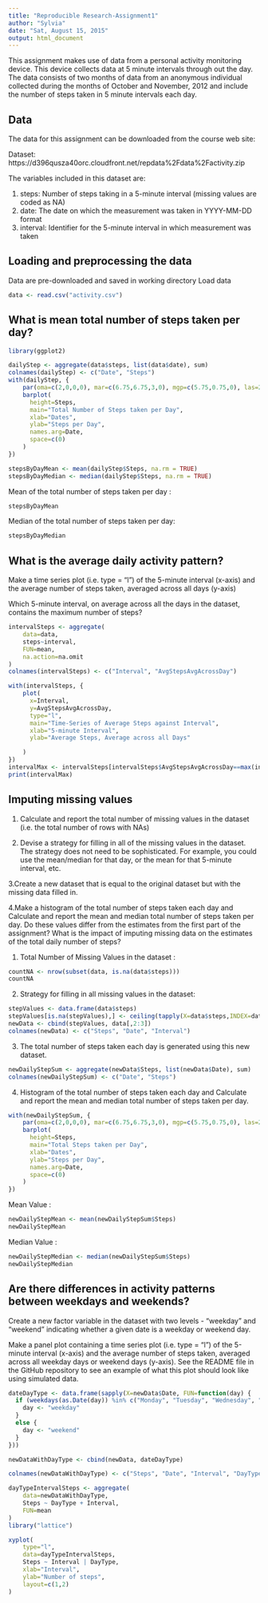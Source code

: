 ```yaml
---
title: "Reproducible Research-Assignment1"
author: "Sylvia"
date: "Sat, August 15, 2015"
output: html_document
---
```


This assignment makes use of data from a personal activity monitoring device. This device collects data at 5 minute intervals through out the day. The data consists of two months of data from an anonymous individual collected during the months of October and November, 2012 and include the number of steps taken in 5 minute intervals each day.

## Data

The data for this assignment can be downloaded from the course web site:

Dataset: https://d396qusza40orc.cloudfront.net/repdata%2Fdata%2Factivity.zip

The variables included in this dataset are:

1. steps: Number of steps taking in a 5-minute interval (missing values are coded as NA)
2. date: The date on which the measurement was taken in YYYY-MM-DD format
3. interval: Identifier for the 5-minute interval in which measurement was taken

## Loading and preprocessing the data
Data are pre-downloaded and saved in working directory
Load data 

```r
data <- read.csv("activity.csv")

```
## What is mean total number of steps taken per day?
```r
library(ggplot2)

dailyStep <- aggregate(data$steps, list(data$date), sum)
colnames(dailyStep) <- c("Date", "Steps")
with(dailyStep, {
    par(oma=c(2,0,0,0), mar=c(6.75,6.75,3,0), mgp=c(5.75,0.75,0), las=2)
    barplot(
      height=Steps,
      main="Total Number of Steps taken per Day",
      xlab="Dates",
      ylab="Steps per Day",
      names.arg=Date,
      space=c(0)
    )
})

stepsByDayMean <- mean(dailyStep$Steps, na.rm = TRUE)
stepsByDayMedian <- median(dailyStep$Steps, na.rm = TRUE)


```
Mean of the total number of steps taken per day : 
```r
stepsByDayMean
```
Median of the total number of steps taken per day:
```r
stepsByDayMedian
```

## What is the average daily activity pattern?
Make a time series plot (i.e. type = "l") of the 5-minute interval (x-axis) and the average number of steps taken, averaged across all days (y-axis)

Which 5-minute interval, on average across all the days in the dataset, contains the maximum number of steps?

```r
intervalSteps <- aggregate(
    data=data,
    steps~interval,
    FUN=mean,
    na.action=na.omit
)
colnames(intervalSteps) <- c("Interval", "AvgStepsAvgAcrossDay")

with(intervalSteps, {
    plot(
      x=Interval,
      y=AvgStepsAvgAcrossDay,
      type="l",
      main="Time-Series of Average Steps against Interval",
      xlab="5-minute Interval",
      ylab="Average Steps, Average across all Days"

    )
})
intervalMax <- intervalSteps[intervalSteps$AvgStepsAvgAcrossDay==max(intervalSteps$AvgStepsAvgAcrossDay),]
print(intervalMax)


```

## Imputing missing values
1. Calculate and report the total number of missing values in the dataset (i.e. the total number of rows with NAs)

2. Devise a strategy for filling in all of the missing values in the dataset. The strategy does not need to be sophisticated. For example, you could use the mean/median for that day, or the mean for that 5-minute interval, etc.

3.Create a new dataset that is equal to the original dataset but with the missing data filled in.

4.Make a histogram of the total number of steps taken each day and Calculate and report the mean and median total number of steps taken per day. Do these values differ from the estimates from the first part of the assignment? What is the impact of imputing missing data on the estimates of the total daily number of steps?

1. Total Number of Missing Values in the dataset :
```r
countNA <- nrow(subset(data, is.na(data$steps)))
countNA
```
2. Strategy for filling in all missing values in the dataset:
```r
stepValues <- data.frame(data$steps)
stepValues[is.na(stepValues),] <- ceiling(tapply(X=data$steps,INDEX=data$interval,FUN=mean,na.rm=TRUE))
newData <- cbind(stepValues, data[,2:3])
colnames(newData) <- c("Steps", "Date", "Interval")

```
3. The total number of steps taken each day is generated using this new dataset.
```r
newDailyStepSum <- aggregate(newData$Steps, list(newData$Date), sum)
colnames(newDailyStepSum) <- c("Date", "Steps")

```
4. Histogram of the total number of steps taken each day and Calculate and report the mean and median total number of steps taken per day. 
```r
with(newDailyStepSum, {
    par(oma=c(2,0,0,0), mar=c(6.75,6.75,3,0), mgp=c(5.75,0.75,0), las=2)
    barplot(
      height=Steps,
      main="Total Steps taken per Day",
      xlab="Dates",
      ylab="Steps per Day",
      names.arg=Date,
      space=c(0)
    )
})

```
Mean Value :
```r
newDailyStepMean <- mean(newDailyStepSum$Steps) 
newDailyStepMean
```
Median Value :
```r
newDailyStepMedian <- median(newDailyStepSum$Steps)
newDailyStepMedian
```
## Are there differences in activity patterns between weekdays and weekends?
Create a new factor variable in the dataset with two levels - "weekday" and "weekend" indicating whether a given date is a weekday or weekend day.

Make a panel plot containing a time series plot (i.e. type = "l") of the 5-minute interval (x-axis) and the average number of steps taken, averaged across all weekday days or weekend days (y-axis). See the README file in the GitHub repository to see an example of what this plot should look like using simulated data.
```r
dateDayType <- data.frame(sapply(X=newData$Date, FUN=function(day) {
  if (weekdays(as.Date(day)) %in% c("Monday", "Tuesday", "Wednesday", "Thursday", "Friday")) {
    day <- "weekday"
  }
  else {
    day <- "weekend"
  } 
}))

newDataWithDayType <- cbind(newData, dateDayType)

colnames(newDataWithDayType) <- c("Steps", "Date", "Interval", "DayType")

dayTypeIntervalSteps <- aggregate(
    data=newDataWithDayType,
    Steps ~ DayType + Interval,
    FUN=mean
)
library("lattice")

xyplot(
    type="l",
    data=dayTypeIntervalSteps,
    Steps ~ Interval | DayType,
    xlab="Interval",
    ylab="Number of steps",
    layout=c(1,2)
)

```